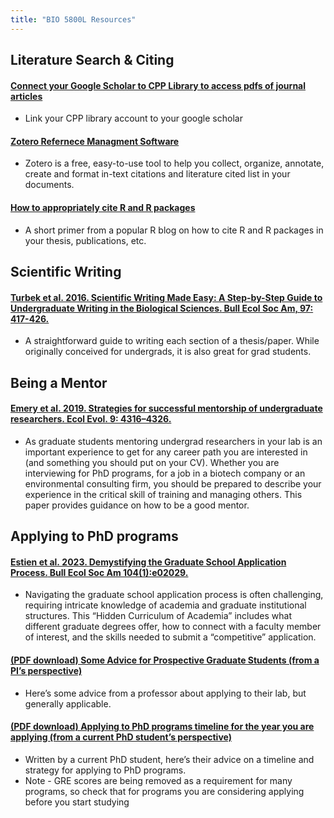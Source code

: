```yaml
---
title: "BIO 5800L Resources"
---
```


## Literature Search & Citing

#### [Connect your Google Scholar to CPP Library to access pdfs of journal articles](https://libguides.library.cpp.edu/c.php?g=863498&p=6191577)

-   Link your CPP library account to your google scholar

#### [Zotero Refernece Managment Software](https://www.zotero.org/)

-   Zotero is a free, easy-to-use tool to help you collect, organize, annotate, create and format in-text citations and literature cited list in your documents.

#### [How to appropriately cite R and R packages](https://ropensci.org/blog/2021/11/16/how-to-cite-r-and-r-packages/)

-   A short primer from a popular R blog on how to cite R and R packages in your thesis, publications, etc.

## Scientific Writing

#### [Turbek et al. 2016. **Scientific Writing Made Easy: A Step-by-Step Guide to Undergraduate Writing in the Biological Sciences.** Bull Ecol Soc Am, 97: 417-426.](https://esajournals.onlinelibrary.wiley.com/share/2CMJAIKAAZ2VRPTBZNIP?target=10.1002/bes2.1258)

-   A straightforward guide to writing each section of a thesis/paper. While originally conceived for undergrads, it is also great for grad students.

## Being a Mentor

#### [Emery et al. 2019. Strategies for successful mentorship of undergraduate researchers. Ecol Evol. 9: 4316–4326.](https://onlinelibrary.wiley.com/doi/full/10.1002/ece3.5090)

-   As graduate students mentoring undergrad researchers in your lab is an important experience to get for any career path you are interested in (and something you should put on your CV). Whether you are interviewing for PhD programs, for a job in a biotech company or an environmental consulting firm, you should be prepared to describe your experience in the critical skill of training and managing others. This paper provides guidance on how to be a good mentor.

## Applying to PhD programs

#### [Estien et al. 2023. **Demystifying the Graduate School Application Process.** Bull Ecol Soc Am 104(1):e02029.](https://esajournals.onlinelibrary.wiley.com/share/ADE5MIJSKDPWUIHIRIU3?target=10.1002/bes2.2029)

-   Navigating the graduate school application process is often challenging, requiring intricate knowledge of academia and graduate institutional structures. This "Hidden Curriculum of Academia" includes what different graduate degrees offer, how to connect with a faculty member of interest, and the skills needed to submit a "competitive" application.

#### [(PDF download) Some Advice for Prospective Graduate Students (from a PI's perspective)](https://livecsupomona-my.sharepoint.com/:b:/g/personal/jtclaisse_cpp_edu/EVLTQlWIjwpHs0_MZK1xdtEBIFXrYM0sIA9iCqDlgDJwQg?e=u1GJAq)

-   Here's some advice from a professor about applying to their lab, but generally applicable.

#### [(PDF download) Applying to PhD programs timeline for the year you are applying (from a current PhD student's perspective)](https://livecsupomona-my.sharepoint.com/:b:/g/personal/jtclaisse_cpp_edu/ESf8kREGe8BJhT-4ph0Xg-0B7HfheHnzewmzMgzmTH9qpw?e=urvE2A)

-   Written by a current PhD student, here's their advice on a timeline and strategy for applying to PhD programs.
-   Note - GRE scores are being removed as a requirement for many programs, so check that for programs you are considering applying before you start studying
